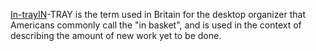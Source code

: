 [[#English|In-tray]]IN-TRAY is the term used in Britain for the desktop organizer that Americans commonly call the "in basket", and is used in the context of describing the amount of new work yet to be done.